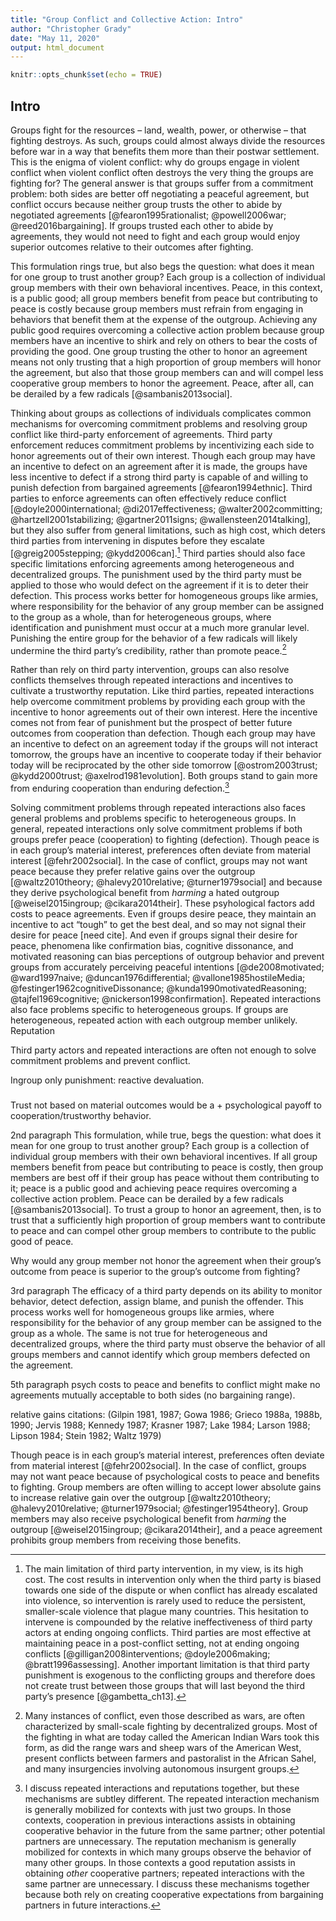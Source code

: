 ```yaml
---
title: "Group Conflict and Collective Action: Intro"
author: "Christopher Grady"
date: "May 11, 2020"
output: html_document
---
```


```r
knitr::opts_chunk$set(echo = TRUE)
```

## Intro

<!--1 – Violence is bad.  Results from commitment/trust problem.  Explain comm/trust problem.-->

Groups fight for the resources -- land, wealth, power, or otherwise -- that fighting destroys.  As such, groups could almost always divide the resources before war in a way that benefits them more than their postwar settlement.  This is the enigma of violent conflict: why do groups engage in violent conflict when violent conflict often destroys the very thing the groups are fighting for?  The general answer is that groups suffer from a commitment problem: both sides are better off negotiating a peaceful agreement, but conflict occurs because neither group trusts the other to abide by negotiated agreements [@fearon1995rationalist; @powell2006war; @reed2016bargaining].  If groups trusted each other to abide by agreements, they would not need to fight and each group would enjoy superior outcomes relative to their outcomes after fighting.  

<!--2 – What does it mean to trust a group?  Collective action problem.  Sambanis: “peace can be derailed by a few radicals.” Footnote that people have talked about collective action in conflict being about compelling group members to sacrifice to defeat the other group [@bornstein and others]-->

This formulation rings true, but also begs the question: what does it mean for one group to trust another group?  Each group is a collection of individual group members with their own behavioral incentives.  <!--To trust a group to honor a peace agreement, then, is to trust that a sufficiently high proportion of group members will honor the agreement.  -->Peace, in this context, is a public good; all group members benefit from peace but contributing to peace is costly because group members must refrain from engaging in behaviors that benefit them at the expense of the outgroup.  Achieving any public good requires overcoming a collective action problem because group members have an incentive to shirk and rely on others to bear the costs of providing the good.  One group trusting the other to honor an agreement means not only trusting that a high proportion of group members will honor the agreement, but also that those group members can and will compel less cooperative group members to honor the agreement.  Peace, after all, can be derailed by a few radicals [@sambanis2013social].

<!--3 – Comm/trust problems between groups usually solved by 3rd parties or reputations/repeated interactions. Explain how these things solve problem.  -->

Thinking about groups as collections of individuals complicates common mechanisms for overcoming commitment problems and resolving group conflict like third-party enforcement of agreements.  Third party enforcement reduces commitment problems by incentivizing each side to honor agreements out of their own interest.  Though each group may have an incentive to defect on an agreement after it is made, the groups have less incentive to defect if a strong third party is capable of and willing to punish defection from bargained agreements [@fearon1994ethnic].  Third parties to enforce agreements can often effectively reduce conflict [@doyle2000international; @di2017effectiveness; @walter2002committing; @hartzell2001stabilizing; @gartner2011signs; @wallensteen2014talking], but they also suffer from general limitations, such as high cost, which deters third parties from intervening in disputes before they escalate [@greig2005stepping; @kydd2006can].[^3rdParty]  Third parties should also face specific limitations enforcing agreements among heterogeneous and decentralized groups.  The punishment used by the third party must be applied to those who would defect on the agreement if it is to deter their defection.  This process works better for homogeneous groups like armies, where responsibility for the behavior of any group member can be assigned to the group as a whole, than for heterogeneous groups, where identification and punishment must occur at a much more granular level.  Punishing the entire group for the behavior of a few radicals will likely undermine the third party's credibility, rather than promote peace.^[Many instances of conflict, even those described as wars, are often characterized by small-scale fighting by decentralized groups.  Most of the fighting in what are today called the American Indian Wars took this form, as did the range wars and sheep wars of the American West, present conflicts between farmers and pastoralist in the African Sahel, and many insurgencies involving autonomous insurgent groups.]

[^3rdParty]: The main limitation of third party intervention, in my view, is its high cost.  The cost results in intervention only when the third party is biased towards one side of the dispute or when conflict has already escalated into violence, so intervention is rarely used to reduce the persistent, smaller-scale violence that plague many countries.  This hesitation to intervene is compounded by the relative ineffectiveness of third party actors at ending ongoing conflicts.  Third parties are most effective at maintaining peace in a post-conflict setting, not at ending ongoing conflicts [@gilligan2008interventions; @doyle2006making; @bratt1996assessing].  Another important limitation is that third party punishment is exogenous to the conflicting groups and therefore does not create trust between those groups that will last beyond the third party's presence [@gambetta_ch13].

<!--5 – problems with reputation/repeated interactions.-->

Rather than rely on third party intervention, groups can also resolve conflicts themselves through repeated interactions and incentives to cultivate a trustworthy reputation.  Like third parties, repeated interactions help overcome commitment problems by providing each group with the incentive to honor agreements out of their own interest.  Here the incentive comes not from fear of punishment but the prospect of better future outcomes from cooperation than defection.  Though each group may have an incentive to defect on an agreement today if the groups will not interact tomorrow, the groups have an incentive to cooperate today if their behavior today will be reciprocated by the other side tomorrow [@ostrom2003trust; @kydd2000trust; @axelrod1981evolution].  Both groups stand to gain more from enduring cooperation than enduring defection.[^reputation]

[^reputation]: I discuss repeated interactions and reputations together, but these mechanisms are subtley different.  The repeated interaction mechanism is generally mobilized for contexts with just two groups.  In those contexts, cooperation in previous interactions assists in obtaining cooperative behavior in the future from the same partner; other potential partners are unnecessary.  The reputation mechanism is generally mobilized for contexts in which many groups observe the behavior of many other groups.  In those contexts a good reputation assists in obtaining _other_ cooperative partners; repeated interactions with the same partner are unnecessary.  I discuss these mechanisms together because both rely on creating cooperative expectations from bargaining partners in future interactions.

<!--general problems: don't want peace because psych costs; even if want peace, incentive to act tough to get best deal; even if want peace and not acting tough, biased perceptions of outgroup means each group is likely to misinterpret each other's cooperative signals.
specific problems: cannot have repeated interactions with most outgroup members; most of the group can be trusted and thought to have good intentions, but peace can be derailed by a few radicals.-->
Solving commitment problems through repeated interactions also faces general problems and problems specific to heterogeneous groups.  In general, repeated interactions only solve commitment problems if both groups prefer peace (cooperation) to fighting (defection).  Though peace is in each group's material interest, preferences often deviate from material interest [@fehr2002social].  In the case of conflict, groups may not want peace because they prefer relative gains over the outgroup [@waltz2010theory; @halevy2010relative; @turner1979social] and because they derive psychological benefit from _harming_ a hated outgroup [@weisel2015ingroup; @cikara2014their].  These psyhological factors add costs to peace agreements.  Even if groups desire peace, they maintain an incentive to act "tough" to get the best deal, and so may not signal their desire for peace [need cite].  And even if groups signal their desire for peace, phenomena like confirmation bias, cognitive dissonance, and motivated reasoning can bias perceptions of outgroup behavior and prevent groups from accurately perceiving peaceful intentions [@de2008motivated; @ward1997naive; @duncan1976differential; @vallone1985hostileMedia; @festinger1962cognitiveDissonance; @kunda1990motivatedReasoning; @tajfel1969cognitive; @nickerson1998confirmation].  Repeated interactions also face problems specific to heterogeneous groups.  If groups are heterogeneous, repeated action with each outgroup member unlikely.  Reputation


<!--6 – the solution needs to (1) remove psych costs to peace and psych/social barriers to trusting other side, (2) signal that each group has solved its collective action problem and can compel radical group members to not take aggressive action against outgroup.-->
Third party actors and repeated interactions are often not enough to solve commitment problems and prevent conflict.  

<!--7 – structured intergroup contact to remove psych/social barriers to trust (like prejudice): contact must show the groups that it is in the other side’s interest to cooperate.  H.L. Mencken: “It is hard to believe that a man is telling the truth when you would lie in his place.”  Show that cooperation is in both groups interest: contact helps each group achieve something they desire/achieve a goal.  Groups need a reason to get along.  Contact is Confidence-building measure-->

<!--8 – Once enough trust is developed, Joint criminal justice institutions: outgroup policing defectors is bad because chance that ingroup perceives outgroup punishment as too harsh, causes spiral.  Ingroup policing defectors is bad because chance that outgroup perceives ingroup punishment as too lenient, causes outgroup punishment.-->

Ingroup only punishment: reactive devaluation.

<!--9 – Perspective/Application: Nigeria farmer-pastoralist: pastoralists graze cattle on farmland, farmers attack cattle and sow seeds in grazing lands.  Ingroups not preventing this aggression.  Farmers do not know whose cattle, pastoralists do not know who attacked their cattle.  Attack outgroup generally.  Through a contact intervention, groups established joint criminal punishment institutions when a farmer/pastoralist have grievances.  Representative from each side’s “government” (chiefs) meet and agree on punishment, make sure ingroup abides by ruling.
Perspective/Application: Race Protests/Riots 2020: black people (ingroup) following social rules, punished extremely by cops (outgroup) anyway, no punishment for outgroup defectors, eventually ingroup starts punishing members of outgroup == spiral equilibrium (F&L). Ingroup cannot identify outgroup members who defected so punish any others perceived as outgroup.  Low trust in criminal justice system, low legitimacy, low compliance.
o	Use trials; need members of ingroup and outgroup at trial.-->

<!--10 – Outstanding issues: (1) Onset of these structures: How to get the ball rolling?  A place for 3rd parties? (2) How to keep ball rolling-->

<!--11 - Implications for peacebuilding programs. -->





###

Trust not based on material outcomes would be a + psychological payoff to cooperation/trustworthy behavior.

2nd paragraph
This formulation, while true, begs the question: what does it mean for one group to trust another group?  Each group is a collection of individual group members with their own behavioral incentives.  If all group members benefit from peace but contributing to peace is costly, then group members are best off if their group has peace without them contributing to it; peace is a public good and achieving peace requires overcoming a collective action problem.  Peace can be derailed by a few radicals [@sambanis2013social].  To trust a group to honor an agreement, then, is to trust that a sufficiently high proportion of group members want to contribute to peace and can compel other group members to contribute to the public good of peace.

Why would any group member not honor the agreement when their group's outcome from peace is superior to the group's outcome from fighting?


3rd paragraph
The efficacy of a third party depends on its ability to monitor behavior, detect defection, assign blame, and punish the offender.  This process works well for homogeneous groups like armies, where responsibility for the behavior of any group member can be assigned to the group as a whole.  The same is not true for heterogeneous and decentralized groups, where the third party must observe the behavior of all groups members and cannot identify which group members defected on the agreement.


5th paragraph
psych costs to peace and benefits to conflict might make no agreements mutually acceptable to both sides (no bargaining range).

relative gains citations:  (Gilpin 1981, 1987; Gowa 1986; Grieco
 1988a, 1988b, 1990; Jervis 1988; Kennedy
 1987; Krasner 1987; Lake 1984; Larson  1988; 
Lipson 1984; Stein 1982; Waltz 1979)

Though peace is in each group's material interest, preferences often deviate from material interest [@fehr2002social].  In the case of conflict, groups may not want peace because of psychological costs to peace and benefits to fighting.  Group members are often willing to accept lower absolute gains to increase relative gain over the outgroup [@waltz2010theory; @halevy2010relative; @turner1979social; @festinger1954theory].  Group members may also receive psychological benefit from _harming_ the outgroup [@weisel2015ingroup; @cikara2014their], and a peace agreement prohibits group members from receiving those benefits.
